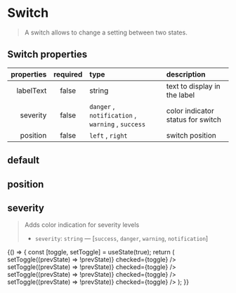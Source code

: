 
<Meta title="Forms/Switch" component={Switch} />

# Switch

> A switch allows to change a setting between two states.

## Switch properties

| properties | required | type                                                                                          | description                       |
| ---------: | :------: | :-------------------------------------------------------------------------------------------- | :-------------------------------- |
|  labelText |  false   | string                                                                                        | text to display in the label      |
|   severity |  false   | <code>danger</code> , <code>notification</code> , <code>warning</code> , <code>success</code> | color indicator status for switch |
|   position |  false   | <code>left</code> , <code>right</code>                                                        | switch position                   |

## default

<Preview>
  <Story name="default">
    <Switch labelText="My Switch Button" />
  </Story>
</Preview>

## position

<Preview>
  <Story name="position">
    <GnuiContainer>
      <Switch name="label-left" position="left" labelText="My Switch Button" />
      <Spacer height="1rem" />
      <Switch
        name="label-right"
        position="right"
        labelText="My Switch Button"
      />
    </GnuiContainer>
  </Story>
</Preview>

## severity

> Adds color indication for severity levels
>
> - `severity`: `string` — [`success`, `danger`, `warning`, `notification`]

<Preview>
  <Story name="severity">
    {() => {
      const [toggle, setToggle] = useState(true);
      return (
        <GnuiContainer>
          <Switch
            name="label1"
            severity="warning"
            labelText="My Switch Button Warning"
            onClick={() => setToggle((prevState) => !prevState)}
            checked={toggle}
          />
          <Spacer height="1rem" />
          <Switch
            name="label2"
            severity="danger"
            labelText="My Switch Button Danger"
            onClick={() => setToggle((prevState) => !prevState)}
            checked={toggle}
          />
          <Spacer height="1rem" />
          <Switch
            name="label3"
            severity="success"
            labelText="My Switch Button Success"
            onClick={() => setToggle((prevState) => !prevState)}
            checked={toggle}
          />
          <Spacer height="1rem" />
          <Switch
            name="label4"
            severity="notification"
            labelText="My Switch Button Notification"
            onClick={() => setToggle((prevState) => !prevState)}
            checked={toggle}
          />
        </GnuiContainer>
      );
    }}
  </Story>
</Preview>
